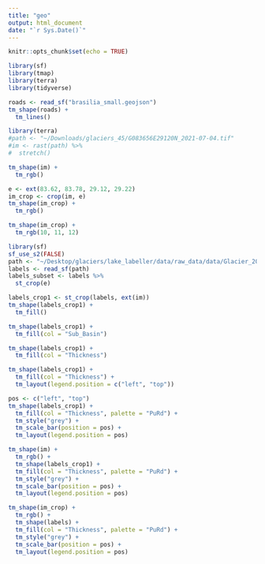 ```yaml
---
title: "geo"
output: html_document
date: "`r Sys.Date()`"
---
```


```r
knitr::opts_chunk$set(echo = TRUE)
```

```r
library(sf)
library(tmap)
library(terra)
library(tidyverse)
```


```r
roads <- read_sf("brasilia_small.geojson")
tm_shape(roads) +
  tm_lines()
```


```r
library(terra)
#path <- "~/Downloads/glaciers_45/G083656E29120N_2021-07-04.tif"
#im <- rast(path) %>%
#  stretch()
```

```r
tm_shape(im) +
  tm_rgb()

e <- ext(83.62, 83.78, 29.12, 29.22)
im_crop <- crop(im, e)
tm_shape(im_crop) +
  tm_rgb()

tm_shape(im_crop) +
  tm_rgb(10, 11, 12)
```

```r
library(sf)
sf_use_s2(FALSE)
path <- "~/Desktop/glaciers/lake_labeller/data/raw_data/data/Glacier_2010.shp"
labels <- read_sf(path)
labels_subset <- labels %>%
  st_crop(e)
```

```r
labels_crop1 <- st_crop(labels, ext(im))
tm_shape(labels_crop1) +
  tm_fill()

tm_shape(labels_crop1) +
  tm_fill(col = "Sub_Basin")

tm_shape(labels_crop1) +
  tm_fill(col = "Thickness")

tm_shape(labels_crop1) +
  tm_fill(col = "Thickness") +
  tm_layout(legend.position = c("left", "top"))

pos <- c("left", "top")
tm_shape(labels_crop1) +
  tm_fill(col = "Thickness", palette = "PuRd") +
  tm_style("grey") +
  tm_scale_bar(position = pos) +
  tm_layout(legend.position = pos)

tm_shape(im) +
  tm_rgb() +
  tm_shape(labels_crop1) +
  tm_fill(col = "Thickness", palette = "PuRd") +
  tm_style("grey") +
  tm_scale_bar(position = pos) +
  tm_layout(legend.position = pos)

tm_shape(im_crop) +
  tm_rgb() +
  tm_shape(labels) +
  tm_fill(col = "Thickness", palette = "PuRd") +
  tm_style("grey") +
  tm_scale_bar(position = pos) +
  tm_layout(legend.position = pos)

```

